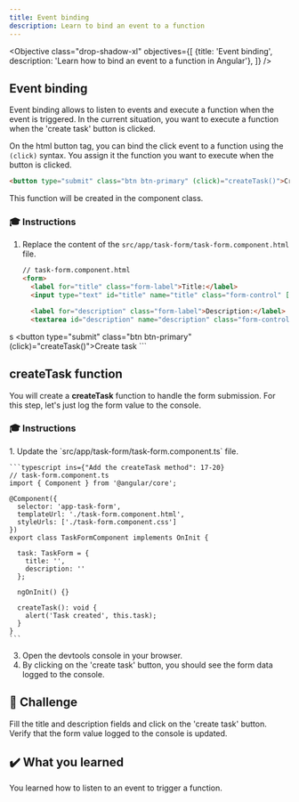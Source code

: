 ```yaml
---
title: Event binding
description: Learn to bind an event to a function
---
```



<Objective class="drop-shadow-xl" objectives={[
{title: 'Event binding', description: 'Learn how to bind an event to a function in Angular'},
]} />


## Event binding

Event binding allows to listen to events and execute a function when the event is triggered.
In the current situation, you want to execute a function when the 'create task' button is clicked.

On the html button tag, you can bind the click event to a function using the `(click)` syntax.
You assign it the function you want to execute when the button is clicked.

```html ins="(click)="createTask()""
<button type="submit" class="btn btn-primary" (click)="createTask()">Create task</button>
```

This function will be created in the component class.

### 🎓 Instructions

<Steps>

1. Replace the content of the `src/app/task-form/task-form.component.html` file.

    ```html ins={"Add the submit event binding": 8-9} ins="(click)="createTask()""
    // task-form.component.html
    <form>
      <label for="title" class="form-label">Title:</label>
      <input type="text" id="title" name="title" class="form-control" [(ngModel)]="task.title" />

      <label for="description" class="form-label">Description:</label>
      <textarea id="description" name="description" class="form-control" [(ngModel)]="task.description"></textarea>
s
      <button type="submit" class="btn btn-primary" (click)="createTask()">Create task</button>
    </form>
    ```

</Steps>

## createTask function

You will create a **createTask** function to handle the form submission.
For this step, let's just log the form value to the console.

### 🎓 Instructions

<Steps>
1. Update the `src/app/task-form/task-form.component.ts` file.

    ```typescript ins={"Add the createTask method": 17-20}
    // task-form.component.ts
    import { Component } from '@angular/core';

    @Component({
      selector: 'app-task-form',
      templateUrl: './task-form.component.html',
      styleUrls: ['./task-form.component.css']
    })
    export class TaskFormComponent implements OnInit {

      task: TaskForm = {
        title: '',
        description: ''
      };

      ngOnInit() {}

      createTask(): void {
        alert('Task created', this.task);
      }
    }
    ```
</Steps>

3. Open the devtools console in your browser.
4. By clicking on the 'create task' button, you should see the form data logged to the console.

## 🌱 Challenge

Fill the title and description fields and click on the 'create task' button. Verify that the form value logged to the console is updated.

## ✔️ What you learned

You learned how to listen to an event to trigger a function.
